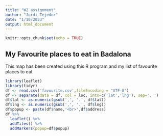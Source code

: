 ```yaml
---
title: "W2 assignment"
author: "Jordi Tejedor"
date: "1/10/2023"
output: html_document
---
```


```r
knitr::opts_chunk$set(echo = TRUE)
```

## My Favourite places to eat in Badalona

This map has been created using this R program and my list of favourite places to eat

```r
library(leaflet)
library(tidyr)
df <- read.csv('favourite.csv',fileEncoding = "UTF-8")
df <- separate(data = df, col = loc, into=c('lat','lng'), sep=', ')
df$lat <- as.numeric(gsub(',', '.', df$lat))
df$lng <- as.numeric(gsub(',', '.', df$lng))
df$popup <- paste(df$name,'<br>',df$address)
df %>%
  leaflet() %>%
  addTiles() %>%
  addMarkers(popup=df$popup)
```